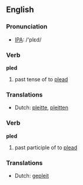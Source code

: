 ==English==

=== Pronunciation ===
*[[w:IPA|IPA]]: /'plεd/

=== Verb ===
'''pled'''

# past tense of to [[plead]]

=== Translations ===
*Dutch: [[pleitte]], [[pleitten]]

=== Verb ===

'''pled'''

# past participle of to [[plead]]

=== Translations ===
*Dutch: [[gepleit]]